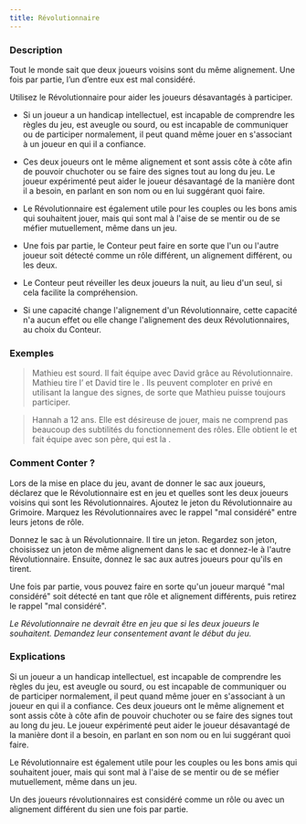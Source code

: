 ```yaml
---
title: Révolutionnaire
---
```



<Fabled REVOLUTIONNAIRE header />

### Description

Tout le monde sait que deux joueurs voisins sont du même alignement. Une fois par partie, l’un d’entre eux est mal considéré.

Utilisez le Révolutionnaire pour aider les joueurs désavantagés à participer. 

-   Si un joueur a un handicap intellectuel, est incapable de comprendre les règles du jeu, est aveugle ou sourd, ou est incapable de communiquer ou de participer normalement, il peut quand même jouer en s'associant à un joueur en qui il a confiance. 

-   Ces deux joueurs ont le même alignement et sont assis côte à côte afin de pouvoir chuchoter ou se faire des signes tout au long du jeu. Le joueur expérimenté peut aider le joueur désavantagé de la manière dont il a besoin, en parlant en son nom ou en lui suggérant quoi faire. 

-   Le Révolutionnaire est également utile pour les couples ou les bons amis qui souhaitent jouer, mais qui sont mal à l'aise de se mentir ou de se méfier mutuellement, même dans un jeu. 

-   Une fois par partie, le Conteur peut faire en sorte que l'un ou l'autre joueur soit détecté comme un rôle différent, un alignement différent, ou les deux. 

-   Le Conteur peut réveiller les deux joueurs la nuit, au lieu d'un seul, si cela facilite la compréhension.

-   Si une capacité change l'alignement d'un Révolutionnaire, cette capacité n'a aucun effet ou elle change l'alignement des deux Révolutionnaires, au choix du Conteur.

### Exemples

> Mathieu est sourd. Il fait équipe avec David grâce au Révolutionnaire. Mathieu tire l’<Role EMPOISONNEUR /> et David tire le <Role IMP />. Ils peuvent comploter en privé en utilisant la langue des signes, de sorte que Mathieu puisse toujours participer. 

> Hannah a 12 ans. Elle est désireuse de jouer, mais ne comprend pas beaucoup des subtilités du fonctionnement des rôles. Elle obtient le <Role GARDIEN /> et fait équipe avec son père, qui est la <Role VOYANTE />. 

### Comment Conter ?

Lors de la mise en place du jeu, avant de donner le sac aux joueurs, déclarez que le Révolutionnaire est en jeu et quelles sont les deux joueurs voisins qui sont les Révolutionnaires. Ajoutez le jeton du Révolutionnaire au Grimoire. Marquez les Révolutionnaires avec le rappel "mal considéré" entre leurs jetons de rôle. 

Donnez le sac à un Révolutionnaire. Il tire un jeton. Regardez son jeton, choisissez un jeton de même alignement dans le sac et donnez-le à l'autre Révolutionnaire. Ensuite, donnez le sac aux autres joueurs pour qu'ils en tirent. 

Une fois par partie, vous pouvez faire en sorte qu'un joueur marqué "mal considéré" soit détecté en tant que rôle et alignement différents, puis retirez le rappel "mal considéré". 

_Le Révolutionnaire ne devrait être en jeu que si les deux joueurs le souhaitent. Demandez leur consentement avant le début du jeu._

###  Explications

Si un joueur a un handicap intellectuel, est incapable de comprendre les règles du jeu, est aveugle ou sourd, ou est incapable de communiquer ou de participer normalement, il peut quand même jouer en s'associant à un joueur en qui il a confiance. Ces deux joueurs ont le même alignement et sont assis côte à côte afin de pouvoir chuchoter ou se faire des signes tout au long du jeu. Le joueur expérimenté peut aider le joueur désavantagé de la manière dont il a besoin, en parlant en son nom ou en lui suggérant quoi faire. 

Le Révolutionnaire est également utile pour les couples ou les bons amis qui souhaitent jouer, mais qui sont mal à l'aise de se mentir ou de se méfier mutuellement, même dans un jeu. 

Un des joueurs révolutionnaires est considéré comme un rôle ou avec un alignement différent du sien une fois par partie.
